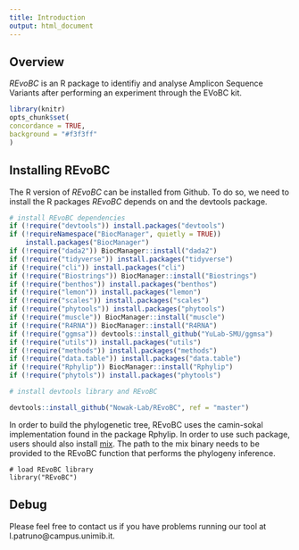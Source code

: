 ---
title: Introduction
output: html_document
---

## Overview

*REvoBC* is an R package to identifiy and analyse Amplicon Sequence Variants after performing an experiment through the EVoBC kit. 

```{r include=FALSE}
library(knitr)
opts_chunk$set(
concordance = TRUE,
background = "#f3f3ff"
)
```

## Installing REvoBC

The R version of *REvoBC* can be installed from Github. To do so, we need to install the R packages *REvoBC* depends on and the devtools package. 


```{r eval=FALSE}
# install REvoBC dependencies
if (!require("devtools")) install.packages("devtools")
if (!requireNamespace("BiocManager", quietly = TRUE))
    install.packages("BiocManager")
if (!require("dada2")) BiocManager::install("dada2")
if (!require("tidyverse")) install.packages("tidyverse")
if (!require("cli")) install.packages("cli")
if (!require("Biostrings")) BiocManager::install("Biostrings")
if (!require("benthos")) install.packages("benthos")
if (!require("lemon")) install.packages("lemon")
if (!require("scales")) install.packages("scales")
if (!require("phytools")) install.packages("phytools")
if (!require("muscle")) BiocManager::install("muscle")
if (!require("R4RNA")) BiocManager::install("R4RNA")
if (!require("ggmsa")) devtools::install_github("YuLab-SMU/ggmsa")
if (!require("utils")) install.packages("utils")
if (!require("methods")) install.packages("methods")
if (!require("data.table")) install.packages("data.table")
if (!require("Rphylip")) BiocManager::install("Rphylip")
if (!require("phytols")) install.packages("phytools")

# install devtools library and REvoBC

devtools::install_github("Nowak-Lab/REvoBC", ref = "master")
```

In order to build the phylogenetic tree, REvoBC uses the camin-sokal implementation found in the package Rphylip. In order to use such package, users should also install [mix](https://evolution.genetics.washington.edu/phylip.html).
The path to the mix binary needs to be provided to the REvoBC function that performs the phylogeny inference.

```
# load REvoBC library
library("REvoBC")
```

## Debug

Please feel free to contact us if you have problems running our tool at l.patruno@campus.unimib.it. 
